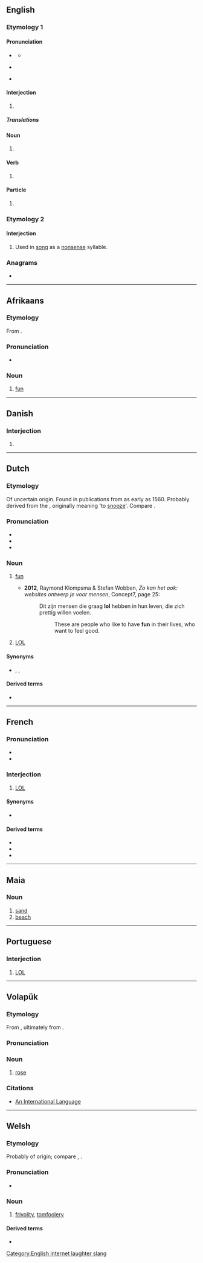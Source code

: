 {{also|LOL|Lol|LoL|-lol}}
==English==

===Etymology 1===

====Pronunciation====
* {{a|UK}} {{IPA|en|/ɛl.əʊ.ˈɛl/|/lɒl/}}
** {{audio|en|LL-Q1860 (eng)-Vealhurl-lol.wav|Audio (UK)}}
* {{a|US}} {{IPA|en|/ˌɛl.ˌoʊ.ˈɛl/|/lɑl/|/loʊl/}}
* {{rhymes|en|ɒl|s=1}}

====Interjection====
{{en-interj}}

# {{lb|en|Internet slang|text messaging}} {{alternative form of|en|LOL}}

=====Translations=====
{{trans-see|Used to express laughter|LOL}}

====Noun====
{{en-noun}}

# {{alternative case form of|en|LOL}}

====Verb====
{{en-verb|lols|loling|pres_ptc2=lolling|loled|past2=lol'd|past3=lolled|past4=lold}}

# {{lb|en|Internet slang|text messaging|intransitive}} {{alternative form of|en|LOL}}

====Particle====
{{en-part}}

# {{lb|en|Internet slang|text messaging}} {{ngd|Neutralises the tone of a message; denotes that a message is [[light-hearted]] or casual.}}
#: {{ux|en|Are you really that bad '''lol'''?}}

===Etymology 2===

====Interjection====
{{en-interj}}

# {{lb|en|archaic}} Used in [[song]] as a [[nonsense]] syllable.

===Anagrams===
* {{anagrams|en|a=llo|LLO|OLL}}

[[Category:English internet laughter slang]]

----

==Afrikaans==

===Etymology===
From {{inh|af|nl|lol}}.

===Pronunciation===
* {{IPA|af|/lɔl/}}

===Noun===
{{af-noun|-}}

# [[fun]]

----

==Danish==

===Interjection===
{{da-interj}}

# {{alternative case form of|da|LOL}}

----

==Dutch==
{{was fwotd|nl|2012|September|30}}

===Etymology===
Of uncertain origin. Found in publications from as early as 1560. Probably derived from the {{onomatopoeic|nl|title=onomatopoeia}} {{m|nl|lullen}}, originally meaning 'to [[snooze]]'. Compare {{cog|en|loll}}.

===Pronunciation===
* {{IPA|nl|/lɔl/}}
* {{audio|nl|Nl-lol.ogg|Audio}}
* {{rhymes|nl|ɔl|s=1}}

===Noun===
{{nl-noun|f|-|lolletje}}

# [[fun]]
#: {{ux|nl|Wij hebben veel '''lol'''.|We are having a lot of fun.}}
#: {{ux|nl|Wat een '''lol!'''|What a laugh!}}
#* '''2012''', Raymond Klompsma & Stefan Wobben, ''Zo kan het ook: websites ontwerp je voor mensen'', Concept7, page 25:
#*: Dit zijn mensen die graag '''lol''' hebben in hun leven, die zich prettig willen voelen.
#*:: These are people who like to have '''fun''' in their lives, who want to feel good.
# [[LOL]] {{gloss|"laughing out loud", although it is not an acronym in Dutch}}

====Synonyms====
* {{sense|fun}} {{l|nl|plezier}}, {{l|nl|pret}}, {{l|nl|vertier}}

====Derived terms====
* {{l|nl|lollig}}

----

==French==

===Pronunciation===
* {{audio|fr|LL-Q150 (fra)-LoquaxFR-lol.wav|Audio}}
* {{audio|fr|LL-Q150 (fra)-DSwissK-lol.wav|Audio (Switzerland)}}

===Interjection===
{{head|fr|interjection}}

# {{lb|fr|Internet}} [[LOL]]

====Synonyms====
* {{l|fr|mdr}}

====Derived terms====
* {{l|fr|lolement}}
* {{l|fr|loler}}
* {{l|fr|lolesque}}

----

==Maia==

===Noun===
{{head|sks|noun}}

# [[sand]]
# [[beach]]

----

==Portuguese==

===Interjection===
{{head|pt|interjection}}

# {{lb|pt|Internet slang}} [[LOL]]

----

==Volapük==

===Etymology===
From {{derived|vo|en|rose}}, ultimately from {{der|vo|ine-pro|*wr̥dʰos||sweetbriar}}.

===Pronunciation===
{{IPA|vo|/lol/|/lɔl/}}

===Noun===
{{vo-noun}}
# [[rose]]

===Citations===
* [http://interlanguages.net/AIL.html An International Language]

----

==Welsh==
===Etymology===
Probably of {{onomatopoeic|cy|title=expressive}} origin; compare {{cog|en|loll|t=to lie in a lazy way}}, {{cog|nl|lullen|t=to loiter, hang around}}.
===Pronunciation===
* {{IPA|cy|/lɔl/}}

===Noun===
{{cy-noun|f|-}}

# [[frivolity]], [[tomfoolery]]

====Derived terms====
* {{l|cy|twt lol||nonsense}}